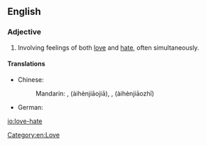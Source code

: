 ==English==
{{wikipedia|love-hate relationship}}

===Adjective===
{{en-adj|-}}

# {{context|of a relationship|lang=en}} Involving feelings of both [[love]] and [[hate]], often simultaneously.

====Translations====
{{trans-top}}
* Chinese:
*: Mandarin: {{Hani|[[愛]][[恨]][[交加]]}}, {{Hani|[[爱]][[恨]][[交加]]}} (àihènjiāojiā), {{Hani|[[愛]][[恨]][[交織]]}}, {{Hani|[[爱]][[恨]][[交织]]}} (àihènjiāozhī)
{{trans-mid}}
* German: {{t+|de|Hassliebe|f}}
{{trans-bottom}}

[[Category:en:Love]] 

[[io:love-hate]]